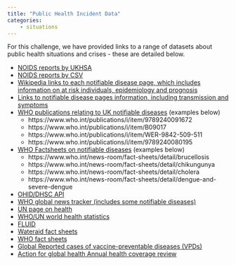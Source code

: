```yaml
---
title: "Public Health Incident Data"
categories:
    - situations
---
```


For this challenge, we have provided links to a range of datasets about public health situations and crises - these are detailed below.

- [NOIDS reports by UKHSA](https://www.gov.uk/government/collections/notifications-of-infectious-diseases-noids)
- [NOIDS reports by CSV](https://www.data.gov.uk/dataset/e37520b0-ddb4-4cfa-b53f-a9c50ef21965/notification-of-infectious-diseases)
- [Wikipedia links to each notifiable disease page, which includes information on at risk individuals, epidemiology and prognosis](https://en.wikipedia.org/wiki/Notifiable_diseases_in_the_United_Kingdom)
- [Links to notifiable disease pages information, including transmission and symptoms](https://patient.info/doctor/notifiable-diseases)
- [WHO publications relating to UK notifiable diseases](https://www.who.int/publications/i) (examples below)
    - https://www.who.int/publications/i/item/9789240091672
    - https://www.who.int/publications/i/item/B09017
    - https://www.who.int/publications/i/item/WER-9842-509-511
    - https://www.who.int/publications/i/item/9789240080195
- [WHO Factsheets on notifiable diseases](https://www.who.int/news-room/fact-sheets) (examples below)
    - https://www.who.int/news-room/fact-sheets/detail/brucellosis
    - https://www.who.int/news-room/fact-sheets/detail/chikungunya
    - https://www.who.int/news-room/fact-sheets/detail/cholera
    - https://www.who.int/news-room/fact-sheets/detail/dengue-and-severe-dengue
- [OHID/DHSC API](https://fingertips.phe.org.uk/profile/guidance/supporting-information/api)
- [WHO global news tracker (includes some notifiable diseases)](https://portal.who.int/pandemichub/newsmap/)
- [UN page on health](https://www.un.org/en/global-issues/health)
- [WHO/UN world health statistics](https://www.who.int/publications/i/item/9789240074323)
- [FLUID](https://www.who.int/teams/global-influenza-programme/surveillance-and-monitoring/influenza-surveillance-outputs)
- [Wateraid fact sheets](https://www.wateraid.org/facts-and-statistics)
- [WHO fact sheets](https://worldhealthorg.shinyapps.io/mpx_global/)
- [Global Reported cases of vaccine-preventable diseases (VPDs)](https://immunizationdata.who.int/)
- [Action for global health Annual health coverage review](https://actionforglobalhealth.org.uk/wp-content/uploads/2023/04/2023-High-Level-Meeting-on-Universal-Health-Coverage.pdf)
